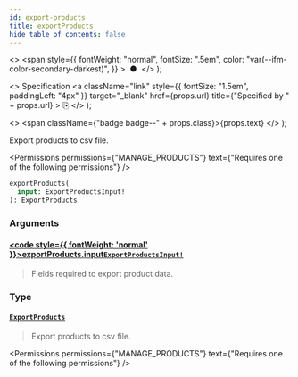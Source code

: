 ```yaml
---
id: export-products
title: exportProducts
hide_table_of_contents: false
---
```


  <>
    <span
      style={{
        fontWeight: "normal",
        fontSize: ".5em",
        color: "var(--ifm-color-secondary-darkest)",
      }}
    >
      &nbsp;●&nbsp;
    </span>
  </>
);

  <>
    Specification
    <a
      className="link"
      style={{ fontSize: "1.5em", paddingLeft: "4px" }}
      target="\_blank"
      href={props.url}
      title={"Specified by " + props.url}
    >
      ⎘
    </a>
  </>
);

  <>
    <span className={"badge badge--" + props.class}>{props.text}</span>
  </>
);

Export products to csv file.

<Permissions
  permissions={"MANAGE_PRODUCTS"}
  text={"Requires one of the following permissions"}
/>

```graphql
exportProducts(
  input: ExportProductsInput!
): ExportProducts
```

### Arguments

#### [<code style={{ fontWeight: 'normal' }}>exportProducts.<b>input</b></code>](#)<Bullet />[`ExportProductsInput!`](../../../api-reference/products/inputs/export-products-input) <Badge class="secondary" text="non-null"/> <Badge class="secondary" text="input"/> <Badge class="secondary" text="products"/>

> Fields required to export product data.

### Type

#### [`ExportProducts`](../../../api-reference/products/objects/export-products) <Badge class="secondary" text="object"/> <Badge class="secondary" text="products"/>

> Export products to csv file.

<Permissions
  permissions={"MANAGE_PRODUCTS"}
  text={"Requires one of the following permissions"}
/>

>

